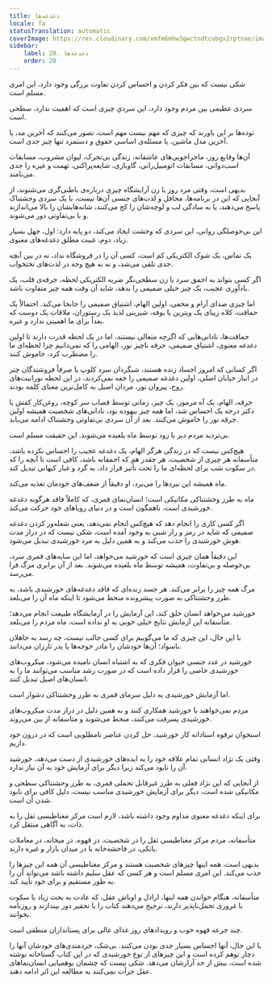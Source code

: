 ```yaml
---
title: دغدغه‌ها
locale: fa
statusTranslation: automatic
coverImage: https://res.cloudinary.com/xmfm6mhw3gwctndtcubgx2rptnae/image/upload/v1741354419/small_cover_la_gran_rebelion_28716e29d2.webp
sidebar:
    label: 20. دغدغه‌ها
    order: 20
---
```

شکی نیست که بین فکر کردن و احساس کردن تفاوت بزرگی وجود دارد، این امری مسلم است.

سردی عظیمی بین مردم وجود دارد، این سردیِ چیزی است که اهمیت ندارد، سطحی است.

توده‌ها بر این باورند که چیزی که مهم نیست مهم است، تصور می‌کنند که آخرین مد، یا آخرین مدل ماشین، یا مسئله‌ی اساسی حقوق و دستمزد تنها چیز جدی است.

آن‌ها وقایع روز، ماجراجویی‌های عاشقانه، زندگی بی‌تحرک، لیوان مشروب، مسابقات اسب‌دوانی، مسابقات اتومبیل‌رانی، گاوبازی، شایعه‌پراکنی، تهمت و غیره را جدی می‌نامند.

بدیهی است، وقتی مرد روز یا زن آرایشگاه چیزی درباره‌ی باطنی‌گری می‌شنوند، از آنجایی که این در برنامه‌ها، محافل و لذت‌های جنسی آن‌ها نیست، با یک سردی وحشتناک پاسخ می‌دهند، یا به سادگی لب و لوچه‌شان را کج می‌کنند، شانه‌هایشان را بالا می‌اندازند و با بی‌تفاوتی دور می‌شوند.

این بی‌حوصلگی روانی، این سردی که وحشت ایجاد می‌کند، دو پایه دارد: اول، جهل بسیار زیاد، دوم، غیبت مطلق دغدغه‌های معنوی.

یک تماس، یک شوک الکتریکی کم است، کسی آن را در فروشگاه نداد، نه در بین آنچه جدی تلقی می‌شد، و نه به هیچ وجه در لذت‌های تختخواب.

اگر کسی بتواند به احمق سرد یا زن سطحی‌نگر ضربه الکتریکی لحظه، جرقه‌ی قلب، یک یادآوری عجیب، یک چیز خیلی صمیمی را بدهد، شاید آن وقت همه چیز متفاوت باشد.

اما چیزی صدای آرام و مخفی، اولین الهام، اشتیاق صمیمی را جابجا می‌کند. احتمالاً یک حماقت، کلاه زیبای یک ویترین یا بوفه، شیرینی لذیذ یک رستوران، ملاقات یک دوست که بعداً برای ما اهمیتی ندارد و غیره.

حماقت‌ها، نادانی‌هایی که اگرچه متعالی نیستند، اما در یک لحظه قدرت دارند تا اولین دغدغه معنوی، اشتیاق صمیمی، جرقه ناچیز نور، الهامی را که نمی‌دانیم چرا لحظه‌ای ما را مضطرب کرد، خاموش کنند.

اگر کسانی که امروز اجساد زنده هستند، شبگردان سرد کلوپ یا صرفاً فروشندگان چتر در انبار خیابان اصلی، اولین دغدغه صمیمی را خفه نمی‌کردند، در این لحظه نورانیت‌های روح، پیروان نور، مردان اصیل به کامل‌ترین معنای کلمه بودند.

جرقه، الهام، یک آه مرموز، یک چیز، زمانی توسط قصاب سر کوچه، روغن‌کار کفش یا دکتر درجه یک احساس شد، اما همه چیز بیهوده بود، نادانی‌های شخصیت همیشه اولین جرقه نور را خاموش می‌کنند. بعد از آن سردی بی‌تفاوتی وحشتناک ادامه می‌یابد.

بی‌تردید مردم دیر یا زود توسط ماه بلعیده می‌شوند. این حقیقت مسلم است.

هیچ‌کس نیست که در زندگی هرگز الهام، یک دغدغه عجیب را احساس نکرده باشد، متأسفانه هر چیزی از شخصیت، هر چقدر هم که احمقانه باشد، کافی است تا آنچه را که در سکوت شب برای لحظه‌ای ما را تحت تأثیر قرار داد، به گرد و غبار کیهانی تبدیل کند.

ماه همیشه این نبردها را می‌برد، او دقیقاً از ضعف‌های خودمان تغذیه می‌کند.

ماه به طرز وحشتناکی مکانیکی است؛ انسان‌نمای قمری، که کاملاً فاقد هرگونه دغدغه خورشیدی است، ناهمگون است و در دنیای رویاهای خود حرکت می‌کند.

اگر کسی کاری را انجام دهد که هیچ‌کس انجام نمی‌دهد، یعنی شعله‌ور کردن دغدغه صمیمی که شاید در رمز و راز شبی به وجود آمده است، شکی نیست که در دراز مدت هوش خورشیدی را جذب می‌کند و به همین دلیل به مرد خورشیدی تبدیل می‌شود.

این دقیقاً همان چیزی است که خورشید می‌خواهد، اما این سایه‌های قمری سرد، بی‌حوصله و بی‌تفاوت، همیشه توسط ماه بلعیده می‌شوند. بعد از آن برابری مرگ فرا می‌رسد.

مرگ همه چیز را برابر می‌کند. هر جسد زنده‌ای که فاقد دغدغه‌های خورشیدی باشد، به طرز وحشتناکی به صورت پیشرونده منحط می‌شود تا اینکه ماه آن را می‌بلعد.

خورشید می‌خواهد انسان خلق کند، این آزمایش را در آزمایشگاه طبیعت انجام می‌دهد؛ متأسفانه این آزمایش نتایج خیلی خوبی به او نداده است، ماه مردم را می‌بلعد.

با این حال، این چیزی که ما می‌گوییم برای کسی جالب نیست، چه رسد به جاهلان باسواد؛ آن‌ها خودشان را مادر جوجه‌ها یا پدر تارزان می‌دانند.

خورشید در غدد جنسی حیوان فکری که به اشتباه انسان نامیده می‌شود، میکروب‌های خورشیدی خاصی را قرار داده است که در صورت رشد مناسب می‌توانند ما را به انسان‌های اصیل تبدیل کنند.

اما آزمایش خورشیدی به دلیل سرمای قمری به طرز وحشتناکی دشوار است.

مردم نمی‌خواهند با خورشید همکاری کنند و به همین دلیل در دراز مدت میکروب‌های خورشیدی پسرفت می‌کنند، منحط می‌شوند و متاسفانه از بین می‌روند.

استخوان ترقوه استادانه کار خورشید، حل کردن عناصر نامطلوبی است که در درون خود داریم.

وقتی یک نژاد انسانی تمام علاقه خود را به ایده‌های خورشیدی از دست می‌دهد، خورشید آن را نابود می‌کند زیرا دیگر برای آزمایش خود به آن نیاز ندارد.

از آنجایی که این نژاد فعلی به طرز غیرقابل تحملی قمری، به طرز وحشتناکی سطحی و مکانیکی شده است، دیگر برای آزمایش خورشیدی مناسب نیست، دلیل کافی برای نابود شدن آن است.

برای اینکه دغدغه معنوی مداوم وجود داشته باشد، لازم است مرکز مغناطیسی ثقل را به ذات، به آگاهی منتقل کرد.

متأسفانه، مردم مرکز مغناطیسی ثقل را در شخصیت، در قهوه، در میخانه، در معاملات بانکی، در فاحشه‌خانه یا در میدان بازار و غیره دارند.

بدیهی است، همه اینها چیزهای شخصیت هستند و مرکز مغناطیسی آن همه این چیزها را جذب می‌کند. این امری مسلم است و هر کسی که عقل سلیم داشته باشد می‌تواند آن را به طور مستقیم و برای خود تأیید کند.

متأسفانه، هنگام خواندن همه اینها، اراذل و اوباش عقل، که عادت به بحث زیاد یا سکوت با غروری تحمل‌ناپذیر دارند، ترجیح می‌دهند کتاب را با تحقیر دور بیندازند و روزنامه بخوانند.

چند جرعه قهوه خوب و رویدادهای روز غذای عالی برای پستانداران منطقی است.

با این حال، آنها احساس بسیار جدی بودن می‌کنند. بی‌شک، خردمندی‌های خودشان آنها را دچار توهم کرده است و این چیزهای از نوع خورشیدی که در این کتاب گستاخانه نوشته شده است، بیش از حد آزارشان می‌دهد. شکی نیست که چشمان بوهمیایی انسان‌نماهای عقل جرأت نمی‌کنند به مطالعه این اثر ادامه دهند.

